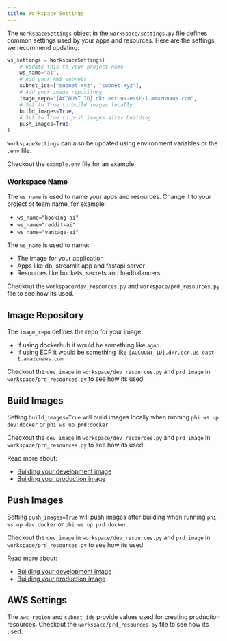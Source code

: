 ```yaml
---
title: Workspace Settings
---
```


The `WorkspaceSettings` object in the `workspace/settings.py` file defines common settings used by your apps and resources. Here are the settings we recommend updating:

```python workspace/settings.py
ws_settings = WorkspaceSettings(
    # Update this to your project name
    ws_name="ai",
    # Add your AWS subnets
    subnet_ids=["subnet-xyz", "subnet-xyz"],
    # Add your image repository
    image_repo="[ACCOUNT_ID].dkr.ecr.us-east-1.amazonaws.com",
    # Set to True to build images locally
    build_images=True,
    # Set to True to push images after building
    push_images=True,
)
```

<Note>

`WorkspaceSettings` can also be updated using environment variables or the `.env` file.

Checkout the `example.env` file for an example.

</Note>

### Workspace Name

The `ws_name` is used to name your apps and resources. Change it to your project or team name, for example:

- `ws_name="booking-ai"`
- `ws_name="reddit-ai"`
- `ws_name="vantage-ai"`

The `ws_name` is used to name:

- The image for your application
- Apps like db, streamlit app and fastapi server
- Resources like buckets, secrets and loadbalancers

Checkout the `workspace/dev_resources.py` and `workspace/prd_resources.py` file to see how its used.

## Image Repository

The `image_repo` defines the repo for your image.

- If using dockerhub it would be something like `agno`.
- If using ECR it would be something like `[ACCOUNT_ID].dkr.ecr.us-east-1.amazonaws.com`

Checkout the `dev_image` in `workspace/dev_resources.py` and `prd_image` in `workspace/prd_resources.py` to see how its used.

## Build Images

Setting `build_images=True` will build images locally when running `phi ws up dev:docker` or `phi ws up prd:docker`.

Checkout the `dev_image` in `workspace/dev_resources.py` and `prd_image` in `workspace/prd_resources.py` to see how its used.

Read more about:

- [Building your development image](/templates/how-to/development-app#build-your-development-image)
- [Building your production image](/templates/how-to/production-app#build-your-production-image)

## Push Images

Setting `push_images=True` will push images after building when running `phi ws up dev:docker` or `phi ws up prd:docker`.

Checkout the `dev_image` in `workspace/dev_resources.py` and `prd_image` in `workspace/prd_resources.py` to see how its used.

Read more about:

- [Building your development image](/templates/how-to/development-app#build-your-development-image)
- [Building your production image](/templates/how-to/production-app#build-your-production-image)

## AWS Settings

The `aws_region` and `subnet_ids` provide values used for creating production resources. Checkout the `workspace/prd_resources.py` file to see how its used.

